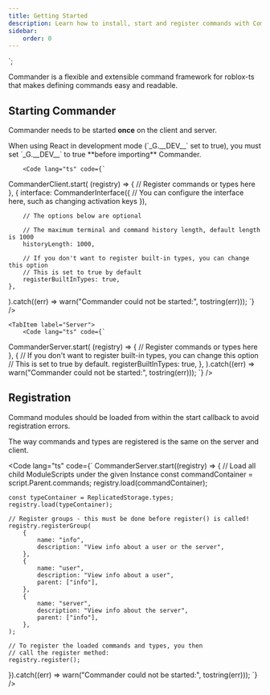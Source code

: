 ```yaml
---
title: Getting Started
description: Learn how to install, start and register commands with Commander
sidebar:
    order: 0
---
```



`;

Commander is a flexible and extensible command framework for roblox-ts that
makes defining commands easy and readable.

<Card title="Installation" icon="rocket">
	<Install />
</Card>

## Starting Commander

Commander needs to be started **once** on the client and server.

<Tabs>
    <TabItem label="Client">
        <Aside type="caution" title="Usage with React">
            When using React in development mode (`_G.__DEV__` set to true),
            you must set `_G.__DEV__` to true **before importing** Commander.
        </Aside>

        <Code lang="ts" code={`
CommanderClient.start(
    (registry) => {
        // Register commands or types here
    },
    {
        interface: CommanderInterface({
            // You can configure the interface here, such as changing activation keys
        }),

        // The options below are optional

        // The maximum terminal and command history length, default length is 1000
        historyLength: 1000,

        // If you don't want to register built-in types, you can change this option
        // This is set to true by default
        registerBuiltInTypes: true,
    },
).catch((err) => warn("Commander could not be started:", tostring(err)));
        `} />
    </TabItem>

    <TabItem label="Server">
        <Code lang="ts" code={`
CommanderServer.start(
    (registry) => {
        // Register commands or types here
    },
    {
        // If you don't want to register built-in types, you can change this option
        // This is set to true by default.
        registerBuiltInTypes: true,
    },
).catch((err) => warn("Commander could not be started:", tostring(err)));
        `} />
    </TabItem>
</Tabs>


## Registration

<Aside>
Command modules should be loaded from within the start callback to avoid registration errors.
</Aside>

The way commands and types are registered is the same on the server and client.

<Code lang="ts" code={`
CommanderServer.start((registry) => {
    // Load all child ModuleScripts under the given Instance
    const commandContainer = script.Parent.commands;
    registry.load(commandContainer);

    const typeContainer = ReplicatedStorage.types;
    registry.load(typeContainer);

    // Register groups - this must be done before register() is called!
    registry.registerGroup(
        {
            name: "info",
            description: "View info about a user or the server",
        },
        {
            name: "user",
            description: "View info about a user",
            parent: ["info"],
        },
        {
            name: "server",
            description: "View info about the server",
            parent: ["info"],
        },
    );

    // To register the loaded commands and types, you then
    // call the register method:
    registry.register();
}).catch((err) => warn("Commander could not be started:", tostring(err)));
`} />